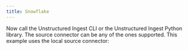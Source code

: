```yaml
---
title: Snowflake
---
```



<NewDocument />


<SharedContentSnowflake/>
<SharedAPIKeyURL/>

Now call the Unstructured Ingest CLI or the Unstructured Ingest Python library. The source connector can be any of the ones supported. This example uses the local source connector:


<CodeGroup>
  <SnowflakeAPISh />
  <SnowflakeAPIPyV2 />
</CodeGroup>